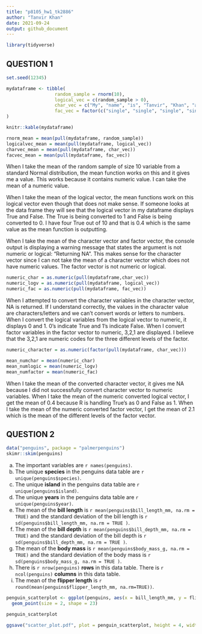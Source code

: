 ```yaml
---
title: "p8105_hw1_tk2886"
author: "Tanvir Khan"
date: 2021-09-24
output: github_document
---
```



```r
library(tidyverse)
```

## QUESTION 1
```r
set.seed(12345)

mydataframe <- tibble(
                  random_sample = rnorm(10),
                  logical_vec = c(random_sample > 0),
                  char_vec = c("My", "name", "is", "Tanvir", "Khan", "and", "I", "like","the", "Lakers"),
                  fac_vec = factor(c("single", "single", "single", "single", "married", "married", "married", "divorced", "divorced", "divorced")),
)

knitr::kable(mydataframe)
```


```r
rnorm_mean = mean(pull(mydataframe, random_sample))
logicalvec_mean = mean(pull(mydataframe, logical_vec))
charvec_mean = mean(pull(mydataframe, char_vec))
facvec_mean = mean(pull(mydataframe, fac_vec))
```
When I take the mean of the random sample of size 10 variable from a standard Normal distribution, the mean function works on this and it gives me a value. This works because it contains numeric value. I can take the mean of a numeric value. 

When I take the mean of the logical vector, the mean functions work on this logical vector even though that does not make sense. If someone looks at the data frame they will see that the logical vector in my dataframe displays True and False. The True is being converted to 1 and False is being converted to 0. I have four True out of 10 and that is 0.4 which is the same value as the mean function is outputting. 

When I take the mean of the character vector and factor vector, the console output is displaying a warning message that states the argument is not numeric or logical: "Returning NA". This makes sense for the character vector since I can not take the mean of a character vector which does not have numeric values. The factor vector is not numeric or logical. 


```r
numeric_char = as.numeric(pull(mydataframe,char_vec))
numeric_logv = as.numeric(pull(mydataframe, logical_vec))
numeric_fac = as.numeric(pull(mydataframe, fac_vec))
```
When I attempted to convert the character variables in the character vector, NA is returned. If I understand correctly, the values in the character value are characters/letters and we can't convert words or letters to numbers. When I convert the logical variables from the logical vector to numeric, it displays 0 and 1. 0's indicate True and 1's indicate False. When I convert factor variables in the factor vector to numeric, 3,2,1 are displayed. I believe that the 3,2,1 are numeric codes for the three different levels of the factor. 


```r
numeric_character = as.numeric(factor(pull(mydataframe, char_vec)))
```




```r
mean_numchar = mean(numeric_char)
mean_numlogic = mean(numeric_logv)
mean_numfactor = mean(numeric_fac)
```
When I take the mean of the converted character vector, it gives me NA because I did not successfully convert character vector to numeric variables. When I take the mean of the numeric converted logical vector, I get the mean of 0.4 because R is handling True's as 0 and False as 1. When I take the mean of the numeric converted factor vector, I get the mean of 2.1 which is the mean of the different levels of the factor vector. 


## QUESTION 2
```r
data("penguins", package = "palmerpenguins")
skimr::skim(penguins)
```
a) The important variables are `r names(penguins)`.
b) The unique **species** in the penguins data table are `r unique(penguins$species)`.
c) The unique **island** in the penguins data table are `r unique(penguins$island)`.
d) The unique **years** in the penguins data table are `r unique(penguins$year)`.
e) The mean of the **bill length** is `r mean(penguins$bill_length_mm, na.rm = TRUE)` and the standard deviation of the bill length is `r sd(penguins$bill_length_mm, na.rm = TRUE )`.
f) The mean of the **bill depth** is `r mean(penguins$bill_depth_mm, na.rm = TRUE)` and the standard deviation of the bill depth is `r sd(penguins$bill_depth_mm, na.rm = TRUE )`.
g) The mean of the **body mass** is `r mean(penguins$body_mass_g, na.rm = TRUE)` and the standard deviation of the body mass is `r sd(penguins$body_mass_g, na.rm = TRUE )`.
h) There is `r nrow(penguins)` **rows** in this data table. There is `r ncol(penguins)` **columns** in this data table. 
i) The mean of the **flipper length** is `r round(mean(penguins$flipper_length_mm, na.rm=TRUE))`.

```r
penguin_scatterplot <- ggplot(penguins, aes(x = bill_length_mm, y = flipper_length_mm, color = species)) +
  geom_point(size = 2, shape = 23)

penguin_scatterplot
```

```r
ggsave("scatter_plot.pdf", plot = penguin_scatterplot, height = 4, width = 6)
```



